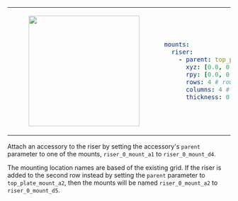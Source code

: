 <table>
<tr>
<td>
<center>
<figure>
    <img src={require("./img/riser_4x4.png").default} width="250" />
</figure>
</center>
</td>
<td>

```yaml
mounts:
  riser:
    - parent: top_plate_mount_a1
      xyz: [0.0, 0.0, 0.0]
      rpy: [0.0, 0.0, 0.0]
      rows: 4 # rows of 80mm x 80mm grid
      columns: 4 # columns of 80mm x 80mm grid
      thickness: 0.00635
```

</td>
</tr>
</table>

Attach an accessory to the riser by setting the accessory's `parent` parameter to one of the mounts, `riser_0_mount_a1` to `riser_0_mount_d4`.

The mounting location names are based of the existing grid. If the riser is added to the second row instead by setting the `parent` parameter to `top_plate_mount_a2`, then the mounts will be named `riser_0_mount_a2` to `riser_0_mount_d5`.
